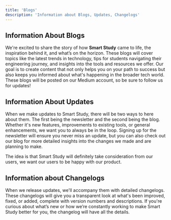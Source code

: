 ```yaml
---
title: 'Blogs'
description: 'Information about Blogs, Updates, Changelogs'
---
```


## Information About Blogs

We're excited to share the story of how **Smart Study** came to life, the inspiration behind it, and what’s on the horizon. These blogs will cover topics like the latest trends in technology, tips for students navigating their engineering journey, and insights into the tools and resources we offer. Our goal is to create content that not only helps you on your path to success but also keeps you informed about what's happening in the broader tech world. These blogs will be posted on our Medium account, so be sure to follow us for updates!

## Information About Updates 

When we make updates to Smart Study, there will be two ways to here about them. The first being the newsletter and the second being the blog. Whether it's new features, improvements to existing tools, or general enhancements, we want you to always be in the loop. Signing up for the newsletter will ensure you never miss an update, but you can also check out our blog for more detailed insights into the changes we made and are planning to make. 

The idea is that Smart Study will definitely take consideration from our users, we want our users to be happy with our product. 

## Information about Changelogs

When we release updates, we'll accompany them with detailed changelogs. These changelogs will give you a transparent look at what's been improved, fixed, or added, complete with version numbers and descriptions. If you're curious about what’s new or how we’re constantly working to make Smart Study better for you, the changelog will have all the details.
